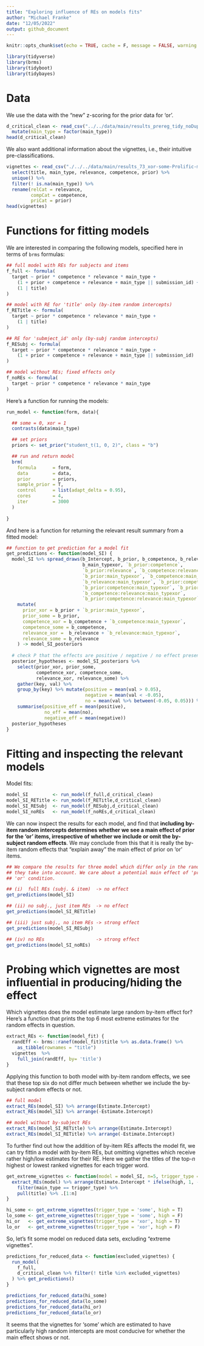 ```yaml
---
title: "Exploring influence of REs on models fits"
author: "Michael Franke"
date: "12/05/2022"
output: github_document
---
```


```r
knitr::opts_chunk$set(echo = TRUE, cache = F, message = FALSE, warning = FALSE, error = FALSE, fig.width = 5, fig.align = "center")
```

```r
library(tidyverse)
library(brms)
library(tidyboot)
library(tidybayes)
```

# Data

We use the data with the "new" z-scoring for the prior data for 'or'.

```r
d_critical_clean <- read_csv("../../data/main/results_prereg_tidy_noDuplicates_zScored_meansFirst_wide.csv") %>% 
  mutate(main_type = factor(main_type))
head(d_critical_clean)
```

We also want additional information about the vignettes, i.e., their intuitive pre-classifications.

```r
vignettes <- read_csv("./../../data/main/results_73_xor-some-Prolific-main_N275_anonym.csv") %>% 
  select(title, main_type, relevance, competence, prior) %>% 
  unique() %>% 
  filter(! is.na(main_type)) %>% 
  rename(relCat = relevance,
         compCat = competence,
         priCat = prior)
head(vignettes)
```

# Functions for fitting models

We are interested in comparing the following models, specified here in terms of `brms` formulas:

```r
## full model with REs for subjects and items
f_full <- formula(
  target ~ prior * competence * relevance * main_type +
    (1 + prior + competence + relevance + main_type || submission_id) +
    (1 | title)
)

## model with RE for 'title' only (by-item random intercepts)
f_RETitle <- formula(
  target ~ prior * competence * relevance * main_type +
    (1 | title)
)

## RE for 'submject_id' only (by-subj random intercepts)
f_RESubj <- formula(
  target ~ prior * competence * relevance * main_type +
    (1 + prior + competence + relevance + main_type || submission_id)
)

## model without REs; fixed effects only 
f_noREs <- formula(
  target ~ prior * competence * relevance * main_type
)
```

Here's a function for running the models:

```r

run_model <- function(form, data){

  ## some = 0, xor = 1
  contrasts(data$main_type) 

  ## set priors
  priors <- set_prior("student_t(1, 0, 2)", class = "b")

  ## run and return model
  brm(
    formula      = form,
    data         = data,
    prior        = priors,
    sample_prior = T,
    control      = list(adapt_delta = 0.95),
    cores        = 4,
    iter         = 3000
  )
  
} 
```

And here is a function for returning the relevant result summary from a fitted model:

```r
## function to get prediction for a model fit
get_predictions <- function(model_SI) {
  model_SI %>% spread_draws(b_Intercept, b_prior, b_competence, b_relevance,
                            b_main_typexor, `b_prior:competence`,
                            `b_prior:relevance`, `b_competence:relevance`,
                            `b_prior:main_typexor`, `b_competence:main_typexor`,
                            `b_relevance:main_typexor`, `b_prior:competence:relevance`, 
                            `b_prior:competence:main_typexor`, `b_prior:relevance:main_typexor`,
                            `b_competence:relevance:main_typexor`, 
                            `b_prior:competence:relevance:main_typexor`) %>% 
    mutate(
      prior_xor = b_prior + `b_prior:main_typexor`,
      prior_some = b_prior,
      competence_xor = b_competence + `b_competence:main_typexor`,
      competence_some = b_competence,
      relevance_xor =  b_relevance + `b_relevance:main_typexor`,
      relevance_some = b_relevance
    ) -> model_SI_posteriors
  
  # check P that the effects are positive / negative / no effect present
  posterior_hypotheses <- model_SI_posteriors %>% 
    select(prior_xor, prior_some, 
           competence_xor, competence_some,
           relevance_xor, relevance_some) %>%
    gather(key, val) %>%
    group_by(key) %>% mutate(positive = mean(val > 0.05),
                             negative = mean(val < -0.05),
                             no = mean(val %>% between(-0.05, 0.05))) %>%
    summarise(positive_eff = mean(positive),
              no_eff = mean(no),
              negative_eff = mean(negative))
  posterior_hypotheses
}
```

# Fitting and inspecting the relevant models

Model fits:

```r
model_SI         <- run_model(f_full,d_critical_clean) 
model_SI_RETitle <- run_model(f_RETitle,d_critical_clean)
model_SI_RESubj  <- run_model(f_RESubj,d_critical_clean)
model_SI_noREs   <- run_model(f_noREs,d_critical_clean)
```

We can now inspect the results for each model, and find that **including by-item random intercepts determines whether we see a main effect of prior for the 'or' items, irrespective of whether we include or omit the by-subject random effects**.
We may conclude from this that it is really the by-item random effects that "explain away" the main effect of prior on 'or' items.

```r
## We compare the results for three model which differ only in the random effects
## they take into account. We care about a potential main effect of 'prior' in the
## 'or' condition.

## (i)  full REs (subj. & item)  -> no effect 
get_predictions(model_SI)

## (ii) no subj., just item REs  -> no effect 
get_predictions(model_SI_RETitle)

## (iii) just subj., no item REs -> strong effect 
get_predictions(model_SI_RESubj)

## (iv) no REs                   -> strong effect 
get_predictions(model_SI_noREs)
```

# Probing which vignettes are most influential in producing/hiding the effect

Which vignettes does the model estimate large random by-item effect for?
Here's a function that prints the top 6 most extreme estimates for the random effects in question.

```r

extract_REs <- function(model_fit) {
  randEff <- brms::ranef(model_fit)$title %>% as.data.frame() %>% 
    as_tibble(rownames = "title")
  vignettes  %>% 
    full_join(randEff, by= 'title')
}

```

Applying this function to both model with by-item random effects, we see that these top six do not differ much between whether we include the by-subject random effects or not.

```r
## full model
extract_REs(model_SI) %>% arrange(Estimate.Intercept)
extract_REs(model_SI) %>% arrange(-Estimate.Intercept)

## model without by-subject REs
extract_REs(model_SI_RETitle) %>% arrange(Estimate.Intercept)
extract_REs(model_SI_RETitle) %>% arrange(-Estimate.Intercept)

```

To further find out how the addition of by-item REs affects the model fit, we can try fittin a model *with* by-item REs, but omitting vignettes which receive rather high/low estimates for their RE.
Here we gather the titles of the top-$n$ highest or lowest ranked vignettes for each trigger word.

```r
get_extreme_vignettes <- function(model = model_SI, n=5, trigger_type = 'some', high = T) {
  extract_REs(model) %>% arrange(Estimate.Intercept * ifelse(high, 1, -1)) %>% 
    filter(main_type == trigger_type) %>% 
    pull(title) %>% .[1:n]
}

hi_some <- get_extreme_vignettes(trigger_type = 'some', high = T)
lo_some <- get_extreme_vignettes(trigger_type = 'some', high = F)
hi_or   <- get_extreme_vignettes(trigger_type = 'xor', high = T)
lo_or   <- get_extreme_vignettes(trigger_type = 'xor', high = F)
```

So, let's fit some model on reduced data sets, excluding "extreme vignettes".

```r

predictions_for_reduced_data <- function(excluded_vignettes) {
  run_model(
    f_full, 
    d_critical_clean %>% filter(! title %in% excluded_vignettes)
  ) %>% get_predictions()  
}

predictions_for_reduced_data(hi_some)
predictions_for_reduced_data(lo_some)
predictions_for_reduced_data(hi_or)
predictions_for_reduced_data(lo_or)


```

It seems that the vignettes for 'some' which are estimated to have particularly high random intercepts are most conducive for whether the main effect shows or not.
